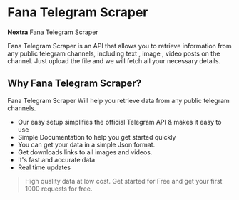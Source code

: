 # Fana Telegram Scraper

**Nextra** Fana Telegram Scraper

Fana Telegram Scraper is an API that allows you to retrieve information from any public telegram channels, including text , image , video posts on the channel. Just upload the file and we will fetch all your necessary details.

## Why Fana Telegram Scraper?

Fana Telegram Scraper Will help you retrieve data from any public telegram channels.
- Our easy setup simplifies the official Telegram API & makes it easy to use
- Simple Documentation to help you get started quickly
- You can get your data in a simple Json format.
- Get downloads links to all images and  videos.
- It's fast and accurate data 
- Real time updates


> High quality data at low cost. Get started for Free and get your first 1000 requests for free. 

